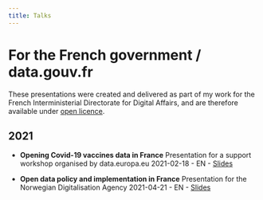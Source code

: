 ```yaml
---
title: Talks
---
```


# For the French government / data.gouv.fr
These presentations were created and delivered as part of my work for the French Interministerial Directorate for Digital Affairs, and are therefore available under [open licence](https://www.etalab.gouv.fr/wp-content/uploads/2017/04/ETALAB-Licence-Ouverte-v2.0.pdf).

## 2021
- **Opening Covid-19 vaccines data in France**
Presentation for a support workshop organised by data.europa.eu
2021-02-18 - EN - [Slides](slides/2021-02-18-edp-covid-vaccines.pdf)

- **Open data policy and implementation in France**
Presentation for the Norwegian Digitalisation Agency
2021-04-21 - EN - [Slides](slides/2021-04-21-norwegian-digitalisation-agency.pdf)
